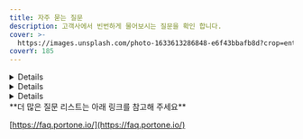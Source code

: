 ```yaml
---
title: 자주 묻는 질문
description: 고객사에서 빈번하게 물어보시는 질문을 확인 합니다.
cover: >-
  https://images.unsplash.com/photo-1633613286848-e6f43bbafb8d?crop=entropy&cs=srgb&fm=jpg&ixid=MnwxOTcwMjR8MHwxfHNlYXJjaHwzfHxRdWVzdGlvbnxlbnwwfHx8fDE2ODE3MTczODk&ixlib=rb-4.0.3&q=85
coverY: 185
---
```



<Details>
  <p slot="summary">웹훅 발송규칙</p>

  - 기본적으로 1회 발송 됩니다.
  - 재발송 설정을 희망하는 경우 1분 단위로 최대 5회까지 발송이 가능하며 고객사 응답(**HTTP STATUS**)이 **200**응답을 주시는 경우 발송은 중단됩니다.
  - 관리자 콘솔에서 웹훅 재 전송이 가능합니다. (결제승인내역 -> 웹훅로그 -> 재전송)
  - 웹훅주소를 변경한 경우 과거거래 재 발송시 기존 웹훅 URL로 전송됩니다.
</Details>

<Details>
  <p slot="summary">통합 응답코드 제공 여부</p>

  결제응답으로 내려가는 오류코드 및 메세지는 원천사(PG사)가 내려주는 응답코드와 메세지를 그대로 내려드리고 있습니다. 당사와 연동되어 있는 PG사에 따라 응답코드와 메세지가 모두 상이하여 통합적으로 정리되어 있는 오류코드표는 존재하지 않습니다.
</Details>

<Details>
  <p slot="summary">운영계정 및 개발계정 구분방법</p>

  **하나의 계정으로 실모드 & 테스트모드 운영**

  기존 설정되어있던 항목에 'PG사 추가' 하여 테스트용 상점정보를 입력

  - 장점: 동일한 고객사 식별코드 / API key, secret 으로 테스트가 가능
  - 단점: 상용계정과 함께 운영하기 때문에 PG설정/저장에 주의필요

  **\[체크사항]**

  동일 PG의 경우 상점 아이디별로 결제요청을 하려면 pg 파라미터에 <mark style="color:red;">**PG사명.상점아이디**</mark> 로 지정하여 요청해야 합니다.

  **테스트용도로 새로운 계정 생성하여 분리**

  포트원 관리자페이지([https://admin.portone.io/](https://admin.portone.io/)) 회원가입 하시어 개발용도의 계정을 생성하시는 방법입니다.

  - 장점 : 상용과 개발용을 분리함으로써 안정적인 테스트 가능
  - 단점 : 고객사 식별코드 / API key, secret 정보가 달라지다보니 소스코드 분기가 필요
</Details>

<Hint style="info">
  **더 많은 질문 리스트는 아래 링크를 참고해 주세요**

  [https://faq.portone.io/](https://faq.portone.io/)
</Hint>

